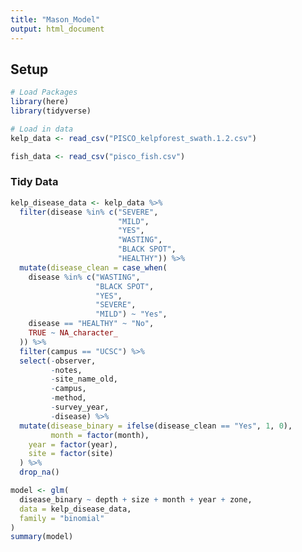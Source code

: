 ```yaml
---
title: "Mason_Model"
output: html_document
---
```


## Setup
```r
# Load Packages
library(here)
library(tidyverse)

# Load in data
kelp_data <- read_csv("PISCO_kelpforest_swath.1.2.csv")

fish_data <- read_csv("pisco_fish.csv")
```

### Tidy Data
```r
kelp_disease_data <- kelp_data %>% 
  filter(disease %in% c("SEVERE",
                        "MILD",
                        "YES",
                        "WASTING",
                        "BLACK SPOT",
                        "HEALTHY")) %>%
  mutate(disease_clean = case_when(
    disease %in% c("WASTING",
                   "BLACK SPOT",
                   "YES",
                   "SEVERE",
                   "MILD") ~ "Yes",
    disease == "HEALTHY" ~ "No",
    TRUE ~ NA_character_
  )) %>% 
  filter(campus == "UCSC") %>%
  select(-observer,
         -notes,
         -site_name_old,
         -campus,
         -method,
         -survey_year,
         -disease) %>%
  mutate(disease_binary = ifelse(disease_clean == "Yes", 1, 0),
         month = factor(month),
    year = factor(year),
    site = factor(site)
  ) %>% 
  drop_na()
```


```r
model <- glm(
  disease_binary ~ depth + size + month + year + zone,
  data = kelp_disease_data,
  family = "binomial"
)
summary(model)
```

